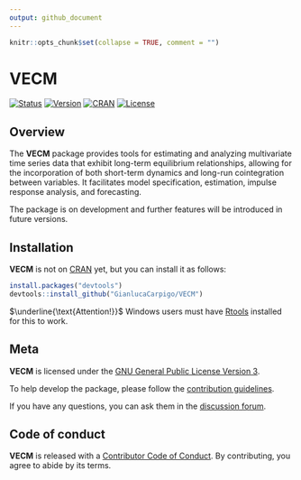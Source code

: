 ```yaml
---
output: github_document
---
```


```r
knitr::opts_chunk$set(collapse = TRUE, comment = "")
```

# VECM

[![Status](https://www.repostatus.org/badges/latest/active.svg)](https://www.repostatus.org/#active)
[![Version](https://img.shields.io/badge/version-0.1-orange.svg)]()
[![CRAN](https://www.R-pkg.org/badges/version/VECM)](https://CRAN.R-project.org/package=VECM)
[![License](https://img.shields.io/badge/license-GPL--3-blue.svg)](https://choosealicense.com/licenses/gpl-3.0)

## Overview

The **VECM** package provides tools for estimating and analyzing multivariate time series data that exhibit long-term equilibrium relationships, allowing for the incorporation of both short-term dynamics and long-run cointegration between variables. It facilitates model specification, estimation, impulse response analysis, and forecasting. 

The package is on development and further features will be introduced in future versions.

## Installation

**VECM** is not on [CRAN](https://CRAN.R-project.org) yet, but you can install it as follows:

```r
install.packages("devtools")
devtools::install_github("GianlucaCarpigo/VECM")
```

$\underline{\text{Attention!}}$ Windows users must have [Rtools](https://CRAN.R-project.org/bin/windows/Rtools) installed for this to work.

## Meta

**VECM** is licensed under the [GNU General Public License Version 3](LICENSE.md).

To help develop the package, please follow the [contribution guidelines](/.github/CONTRIBUTING.md).

If you have any questions, you can ask them in the [discussion forum](https://github.com/GianlucaCarpigo/VECM/discussions).

## Code of conduct

**VECM** is released with a [Contributor Code of Conduct](CODE_OF_CONDUCT.md). By contributing, you agree to abide by its terms.
